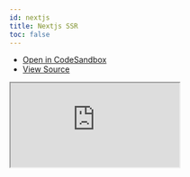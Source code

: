 ```yaml
---
id: nextjs
title: Nextjs SSR
toc: false
---
```


- [Open in CodeSandbox](https://codesandbox.io/s/github/tannerlinsley/react-query/tree/master/examples/nextjs)
- [View Source](https://github.com/tannerlinsley/react-query/tree/master/examples/nextjs)

<iframe
  src="https://codesandbox.io/embed/github/tannerlinsley/react-query/tree/master/examples/nextjs?autoresize=1&fontsize=14&theme=dark"
  title="tannerlinsley/react-query: nextjs"
  sandbox="allow-forms allow-modals allow-popups allow-presentation allow-same-origin allow-scripts"
  style={{
    width: '100%',
    height: '80vh',
    border: '0',
    borderRadius: 8,
    overflow: 'hidden',
    position: 'static',
    zIndex: 0,
  }}
></iframe>
